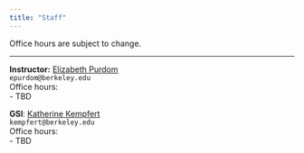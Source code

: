 ```yaml
---
title: "Staff"
---
```



Office hours are subject to change.

-----

::: {.grid}

::: {.g-col-4}
**Instructor:** <a href="https://stat.berkeley.edu/~epurdom" target='_blank'>Elizabeth Purdom</a><br>
`epurdom@berkeley.edu`<br>
Office hours: <br>
- TBD<br>
:::

::: {.g-col-4}
**GSI**: <a href="http://statistics.berkeley.edu" target="_blank">Katherine Kempfert</a><br>
`kempfert@berkeley.edu`<br>
Office hours:<br>
- TBD <br>
:::



:::

